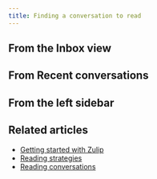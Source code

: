 ```yaml
---
title: Finding a conversation to read
---
```



<ConversationDefinition />

<ConversationRecommendation />

## From the Inbox view

<InboxIntro />

<InboxInstructions />

## From Recent conversations

<RecentConversations />

## From the left sidebar

<LeftSidebarConversations />

## Related articles

* [Getting started with Zulip](/help/getting-started-with-zulip)
* [Reading strategies](/help/reading-strategies)
* [Reading conversations](/help/reading-conversations)
